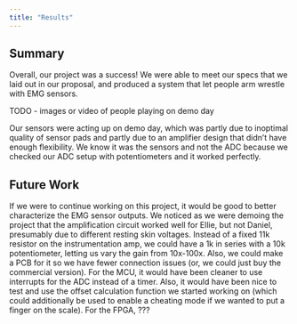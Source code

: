 ```yaml
---
title: "Results"
---
```

## Summary
Overall, our project was a success! We were able to meet our specs that we laid out in our proposal, and produced a system that let people arm wrestle with EMG sensors. 

TODO - images or video of people playing on demo day 

Our sensors were acting up on demo day, which was partly due to inoptimal quality of sensor pads and partly due to an amplifier design that didn't have enough flexibility. We know it was the sensors and not the ADC because we checked our ADC setup with potentiometers and it worked perfectly.


## Future Work
If we were to continue working on this project, it would be good to better characterize the EMG sensor outputs. We noticed as we were demoing the project that the amplification circuit worked well for Ellie, but not Daniel, presumably due to different resting skin voltages. Instead of a fixed 11k resistor on the instrumentation amp, we could have a 1k in series with a 10k potentiometer, letting us vary the gain from 10x-100x. Also, we could make a PCB for it so we have fewer connection issues (or, we could just buy the commercial version).
For the MCU, it would have been cleaner to use interrupts for the ADC instead of a timer. Also, it would have been nice to test and use the offset calculation function we started working on (which could additionally be used to enable a cheating mode if we wanted to put a finger on the scale).
For the FPGA, ???
